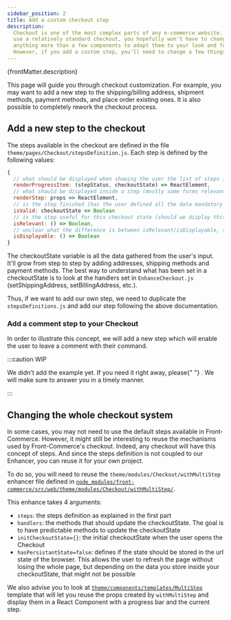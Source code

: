 ```yaml
---
sidebar_position: 2
title: Add a custom checkout step
description:
  Checkout is one of the most complex parts of any e-commerce website. If you
  use a relatively standard checkout, you hopefully won't have to change
  anything more than a few components to adapt them to your look and feel.
  However, if you add a custom step, you'll need to change a few things.
---
```



<p>{frontMatter.description}</p>

This page will guide you through checkout customization. For example, you may
want to add a new step to the shipping/billing address, shipment methods,
payment methods, and place order existing ones. It is also possible to
completely rework the checkout process.

## Add a new step to the checkout

The steps available in the checkout are defined in the file
`theme/pages/Checkout/stepsDefinition.js`. Each step is defined by the following
values:

```js
{
  // what should be displayed when showing the user the list of steps in a checkout
  renderProgressItem: (stepStatus, checkoutState) => ReactElement,
  // what should be displayed inside a step (mostly some forms relevant to your step)
  renderStep: props => ReactElement,
  // is the step finished (has the user defined all the data mandatory in your step ?)
  isValid: checkoutState => Boolean
  // is the step useful for this checkout state (should we display this step ?)
  isRelevant: () => Boolean,
  // unclear what the difference is between isRelevant/isDisplayable, should be cleaned in future releases
  isDisplayable: () => Boolean
}
```

The checkoutState variable is all the data gathered from the user's input. It'll
grow from step to step by adding addresses, shipping methods and payment
methods. The best way to understand what has been set in a checkoutState is to
look at the handlers set in `EnhanceCheckout.js` (setShippingAddress,
setBillingAddress, etc.).

Thus, if we want to add our own step, we need to duplicate the
`stepsDefinitions.js` and add our step following the above documentation.

### Add a comment step to your Checkout

In order to illustrate this concept, we will add a new step which will enable
the user to leave a comment with their command.

:::caution WIP

<span>
  We didn't add the example yet. If you need it right away, please{" "}
  <ContactLink />. We will make sure to answer you in a timely manner.
</span>

:::

## Changing the whole checkout system

In some cases, you may not need to use the default steps available in
Front-Commerce. However, it might still be interesting to reuse the mechanisms
used by Front-Commerce's checkout. Indeed, any checkout will have this concept
of steps. And since the steps definition is not coupled to our Enhancer, you can
reuse it for your own project.

To do so, you will need to reuse the `theme/modules/Checkout/withMultiStep`
enhancer file defined in
[`node_modules/front-commerce/src/web/theme/modules/Checkout/withMultiStep/`](https://gitlab.blackswift.cloud/front-commerce/front-commerce/tree/85f1a8ef55a351f0feb9309c666992bbbb153993/src/web/theme/modules/Checkout/withMultiStep).

This enhance takes 4 arguments:

- `steps`: the steps definition as explained in the first part
- `handlers`: the methods that should update the checkoutState. The goal is to
  have predictable methods to update the checkoutState
- `initCheckoutState={}`: the initial checkoutState when the user opens the
  Checkout
- `hasPersistantState=false`: defines if the state should be stored in the url
  state of the browser. This allows the user to refresh the page without losing
  the whole page, but depending on the data you store inside your checkoutState,
  that might not be possible

We also advise you to look at
[`theme/components/templates/MultiStep`](https://gitlab.blackswift.cloud/front-commerce/front-commerce/tree/85f1a8ef55a351f0feb9309c666992bbbb153993/src/web/theme/components/templates/MultiStep)
template that will let you reuse the props created by `withMultiStep` and
display them in a React Component with a progress bar and the current step.
